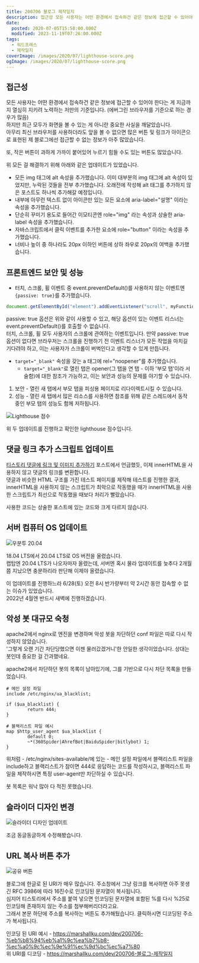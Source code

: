```yaml
---
title: 200706 블로그 제작일지
description: 접근성 모든 사용자는 어떤 환경에서 접속하건 같은 정보에 접근할 수 있어야 한다는 게 지금까지 열심히 지키려 노력하는 저만의 기준입니다. (에버그린 브라우저를 기준으로 하는 경우가 많음)하지만 최근 모두가 화면을 볼 수 있는 게 아니란 중요한 사실을 깨달았습니다.아무리 최신 브라우저를 사용하더라도 앞을 볼 수 없으면 많은 버튼 및 링크가 아이콘으로 표현된 제 블로그에선 접근할 수 없는 정보가
date:
  posted: 2020-07-05T15:58:00.000Z
  modified: 2023-11-19T07:26:00.000Z
tags:
  - 워드프레스
  - 제작일지
coverImage: /images/2020/07/lighthouse-score.png
ogImage: /images/2020/07/lighthouse-score.png
---
```


## 접근성

모든 사용자는 어떤 환경에서 접속하건 같은 정보에 접근할 수 있어야 한다는 게 지금까지 열심히 지키려 노력하는 저만의 기준입니다. (에버그린 브라우저를 기준으로 하는 경우가 많음)  
하지만 최근 모두가 화면을 볼 수 있는 게 아니란 중요한 사실을 깨달았습니다.  
아무리 최신 브라우저를 사용하더라도 앞을 볼 수 없으면 많은 버튼 및 링크가 아이콘으로 표현된 제 블로그에선 접근할 수 없는 정보가 아주 많았습니다.

또, 작은 버튼이 과하게 가까이 붙어있어 누르기 힘들 수도 있는 버튼도 많았습니다.

위 모든 걸 해결하기 위해 아래와 같은 업데이트가 있었습니다.

* 모든 img 태그에 alt 속성을 추가했습니다. 이미 대부분의 img 태그에 alt 속성이 있었지만, 누락된 것들을 전부 추가했습니다. 오래전에 작성해 alt 태그를 추가하지 않은 포스트도 하나씩 추가해갈 예정입니다.
* 내부에 아무런 텍스트 없이 아이콘만 있는 모든 요소에 aria-label="설명" 이라는 속성을 추가했습니다.
* 단순히 꾸미기 용도로 들어간 이모티콘엔 role="img" 라는 속성과 상술한 aria-label 속성을 추가했습니다.
* 자바스크립트에서 클릭 이벤트를 추가한 요소에 role="button" 이라는 속성을 추가했습니다.
* 너비나 높이 중 하나라도 20px 이하인 버튼에 상하 좌우로 20px의 여백을 추가했습니다.

## 프론트엔드 보안 및 성능

- 터치, 스크롤, 휠 이벤트 중 event.preventDefault()를 사용하지 않는 이벤트엔 `{passive: true}`를 추가했습니다.

```js
document.getElementById("element").addEventListener("scroll", myFunction, { passive: true})
```

passive: true 옵션은 위와 같이 사용할 수 있고, 해당 옵션이 있는 이벤트 리스너는 event.preventDefault()를 호출할 수 없습니다.  
터치, 스크롤, 휠 모두 사용자의 스크롤에 관여하는 이벤트입니다. 만약 passive: true 옵션이 없다면 브라우저는 스크롤을 진행하기 전 이벤트 리스너가 모든 작업을 마치길 기다려야 하고, 이는 사용자가 스크롤이 버벅인다고 생각할 수 있게 만듭니다.

- `target="_blank"` 속성을 갖는 a 태그에 rel="noopener"를 추가했습니다.  
  - `target="_blank"`로 열린 탭은 opener(그 탭을 연 탭 - 이하 '부모 탭'이라 서술함)에 대한 참조가 가능하고, 이는 보안과 성능의 문제를 야기할 수 있습니다.

1. 보안 - 열린 새 탭에서 부모 탭을 피싱용 페이지로 리다이렉트시킬 수 있습니다.  
2. 성능 - 열린 새 탭에서 많은 리소스를 사용하면 참조를 위해 같은 스레드에서 동작 중인 부모 탭의 성능도 함께 저하됩니다.

![Lighthouse 점수](/images/2020/07/lighthouse-score.png)

위 두 업데이트를 진행하고 확인한 lighthouse 점수입니다.

## 댓글 링크 추가 스크립트 업데이트

[티스토리 댓글에 링크 및 이미지 추가하기](/dev/%ed%8b%b0%ec%8a%a4%ed%86%a0%eb%a6%ac-%eb%8c%93%ea%b8%80%ec%97%90-%eb%a7%81%ed%81%ac-%eb%b0%8f-%ec%9d%b4%eb%af%b8%ec%a7%80-%ec%b6%94%ea%b0%80%ed%95%98%ea%b8%b0) 포스트에서 언급했듯, 이제 innerHTML을 사용하지 않고 댓글의 링크를 변환합니다.  
댓글과 비슷한 HTML 구조를 가진 테스트 페이지를 제작해 테스트를 진행한 결과, innerHTML을 사용하지 않는 스크립트가 최악으로 작동했을 때가 innerHTML을 사용한 스크립트가 최선으로 작동했을 때보다 처리가 빨랐습니다.

사용한 코드는 상술한 포스트에 있는 코드와 크게 다르지 않습니다.

## 서버 컴퓨터 OS 업데이트

![우분투 20.04](/images/2020/07/Screenshot-from-2020-06-28-10-37-23.png)

18.04 LTS에서 20.04 LTS로 OS 버전을 올렸습니다.  
랩탑엔 20.04 LTS가 나오자마자 올렸는데, 서버엔 혹시 물라 업데이트를 늦추다 2개월쯤 지났으면 충분하리라 판단해 이제야 올렸습니다.

이 업데이트를 진행하느라 6/28(토) 오전 8시 반가량부터 약 2시간 동안 접속할 수 없는 이슈가 있었습니다.  
2022년 4월엔 반드시 새벽에 진행하겠습니다.

## 악성 봇 대규모 숙청

apache2에서 nginx로 엔진을 변경하며 악성 봇을 차단하던 conf 파일은 따로 다시 작성하지 않았습니다.  
'그렇게 오랜 기간 차단당했으면 이젠 물러갔겠거니'한 안일한 생각이었습니다. 상대는 봇인데 중요한 걸 간과했네요.

apache2에서 차단하던 봇의 목록이 남아있기에, 그를 기반으로 다시 차단 목록을 만들었습니다.

```nginx
# 메인 설정 파일
include /etc/nginx/ua_blacklist;

if ($ua_blacklist) {
        return 444;
}

# 블랙리스트 파일 예시
map $http_user_agent $ua_blacklist {
        default 0;
        ~*(360Spider|AhrefBot|BaiduSpider|bitlybot) 1;
}
```

위처럼 - /etc/nginx/sites-available/에 있는 - 메인 설정 파일에서 블랙리스트 파일을 include하고 블랙리스트가 참이면 444로 응답하는 코드를 작성하시고, 블랙리스트 파일을 제작하시면 특정 user-agent만 차단하실 수 있습니다.

봇 목록은 워낙 많아 다 적진 못했습니다.

## 슬라이더 디자인 변경

![슬라이더 디자인 업데이트](/images/2020/07/slider.jpg)

조금 동글동글하게 수정해봤습니다.

## URL 복사 버튼 추가

![공유 버튼](/images/2020/07/share-btn.png)

블로그에 한글로 된 URI가 매우 많습니다. 주소창에서 그냥 링크를 복사하면 아주 못생긴 RFC 3986에 따라 16진수로 인코딩된 문자열이 복사됩니다.  
심지어 티스토리에서 주소를 붙여 넣으면 인코딩된 문자열에 포함된 %를 다시 %25로 인코딩해 존재하지 않는 주소를 첨부해버리더라고요.  
그래서 본문 하단에 주소를 복사하는 버튼도 추가해뒀습니다. 클릭하시면 디코딩된 주소가 복사됩니다.

인코딩 된 URI 예시 - https://marshallku.com/dev/200706-%eb%b8%94%eb%a1%9c%ea%b7%b8-%ec%a0%9c%ec%9e%91%ec%9d%bc%ec%a7%80  
위 URI를 디코딩 - https://marshallku.com/dev/200706-블로그-제작일지